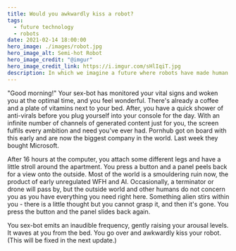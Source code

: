 ```yaml
---
title: Would you awkwardly kiss a robot?
tags:
  - future technology
  - robots
date: 2021-02-14 18:00:00
hero_image: ./images/robot.jpg
hero_image_alt: Semi-hot Robot
hero_image_credit: "@imgur"
hero_image_credit_link: https://i.imgur.com/sHlIqiT.jpg
description: In which we imagine a future where robots have made human company obsolete, in this Valentine's special.
---
```


"Good morning!" Your sex-bot has monitored your vital signs and woken you at the optimal time, and you feel wonderful. There's already a coffee and a plate of vitamins next to your bed. After, you have a quick shower of anti-virals before you plug yourself into your console for the day. With an infinite number of channels of generated content just for you, the screen fulfils every ambition and need you've ever had. Pornhub got on board with this early and are now the biggest company in the world. Last week they bought Microsoft.

After 16 hours at the computer, you attach some different legs and have a little stroll around the apartment. You press a button and a panel peels back for a view onto the outside. Most of the world is a smouldering ruin now, the product of early unregulated WFH and AI. Occasionally, a terminator or drone will pass by, but the outside world and other humans do not concern you as you have everything you need right here. Something alien stirs within you - there is a little thought but you cannot grasp it, and then it's gone. You press the button and the panel slides back again.

You sex-bot emits an inaudible frequency, gently raising your arousal levels. It waves at you from the bed. You go over and awkwardly kiss your robot. (This will be fixed in the next update.)
